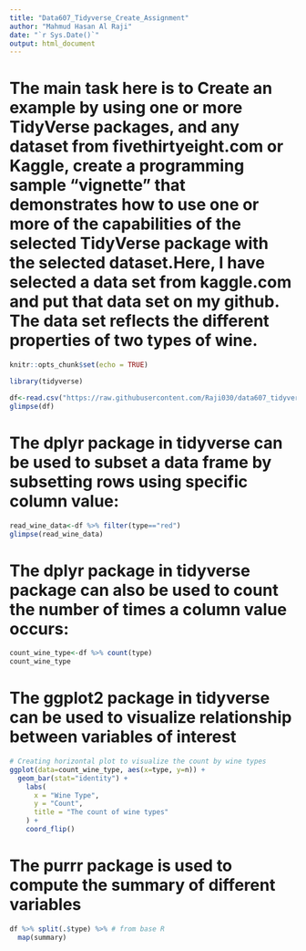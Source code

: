---
title: "Data607_Tidyverse_Create_Assignment"
author: "Mahmud Hasan Al Raji"
date: "`r Sys.Date()`"
output: html_document
---

# The main task here is to Create an example by using one or more TidyVerse packages, and any dataset from fivethirtyeight.com or Kaggle, create a programming sample “vignette” that demonstrates how to use one or more of the capabilities of the selected TidyVerse package with the selected dataset.Here, I have selected a data set from kaggle.com and put that data set on my github. The data set reflects the different properties of two types of wine.





```{r setup, include=FALSE}
knitr::opts_chunk$set(echo = TRUE)
```

```{r }
library(tidyverse)
```

```{r }
df<-read.csv("https://raw.githubusercontent.com/Raji030/data607_tidyverse_create_assignment/main/winequalityN.csv")
glimpse(df)
```

# The dplyr package in tidyverse can be used to subset a data frame by subsetting rows using specific column value:
```{r }
read_wine_data<-df %>% filter(type=="red")
glimpse(read_wine_data)
```

# The dplyr package in tidyverse package can also be used to count the number of times a column value occurs:
```{r use_count_function}
count_wine_type<-df %>% count(type)
count_wine_type
```


# The ggplot2 package in tidyverse can be used to visualize relationship between variables of interest
```{r }
# Creating horizontal plot to visualize the count by wine types
ggplot(data=count_wine_type, aes(x=type, y=n)) +
  geom_bar(stat="identity") + 
    labs(
      x = "Wine Type",
      y = "Count",
      title = "The count of wine types"
    ) + 
    coord_flip()
```

# The purrr package is used to compute the summary of different variables
```{r }

df %>% split(.$type) %>% # from base R
  map(summary)
```


